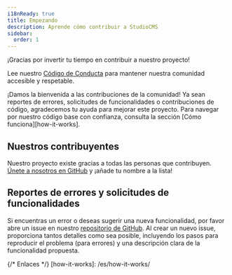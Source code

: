 ```yaml
---
i18nReady: true
title: Empezando
description: Aprende cómo contribuir a StudioCMS
sidebar:
  order: 1
---
```


¡Gracias por invertir tu tiempo en contribuir a nuestro proyecto!

Lee nuestro [Código de Conducta](https://github.com/withstudiocms/studiocms?tab=coc-ov-file#code-of-conduct-) para mantener nuestra comunidad accesible y respetable.

¡Damos la bienvenida a las contribuciones de la comunidad! Ya sean reportes de errores, solicitudes de funcionalidades o contribuciones de código, agradecemos tu ayuda para mejorar este proyecto. Para navegar por nuestro código base con confianza, consulta la sección [Cómo funciona][how-it-works].

## Nuestros contribuyentes

Nuestro proyecto existe gracias a todas las personas que contribuyen. [Únete a nosotros en GitHub](https://github.com/withstudiocms/studiocms) y ¡añade tu nombre a la lista!

<ContributorList />

## Reportes de errores y solicitudes de funcionalidades

Si encuentras un error o deseas sugerir una nueva funcionalidad, por favor abre un issue en nuestro [repositorio de GitHub](https://github.com/withstudiocms/studiocms). Al crear un nuevo issue, proporciona tantos detalles como sea posible, incluyendo los pasos para reproducir el problema (para errores) y una descripción clara de la funcionalidad propuesta.

{/* Enlaces */}
[how-it-works]: /es/how-it-works/
